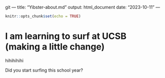git ---
title: "Yibster-about.md"
output: html_document
date: "2023-10-11"
---

```r
knitr::opts_chunk$set(echo = TRUE)
```


# I am learning to surf at UCSB (making a little change)
hihihihihi

Did you start surfing this school year?